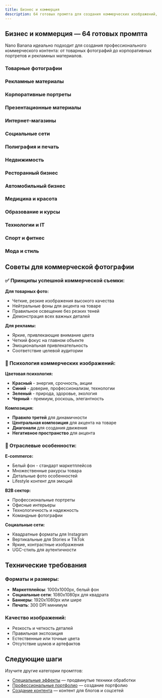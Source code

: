 ```yaml
---
title: Бизнес и коммерция
description: 64 готовых промпта для создания коммерческих изображений, товарных фото, рекламы и корпоративного контента
---
```



## Бизнес и коммерция — 64 готовых промпта

Nano Banana идеально подходит для создания профессионального коммерческого контента: от товарных фотографий до корпоративных портретов и рекламных материалов.

### Товарные фотографии

<PromptCard 
  prompt="Создай профессиональное товарное фото на белом фоне для маркетплейса"
  category="Товарные фото"
  description="Стандарт для Wildberries, Ozon, Amazon"
/>

<PromptCard 
  prompt="Добавь красивую упаковку и этикетку к товару"
  category="Товарные фото"
  description="Презентация товара в упаковке"
/>

<PromptCard 
  prompt="Создай композицию товара с дополнительными аксессуарами"
  category="Товарные фото"
  description="Демонстрация комплектации"
/>

<PromptCard 
  prompt="Сделай товар в интерьере для демонстрации использования"
  category="Товарные фото"
  description="Lifestyle фотография товара"
/>

<PromptCard 
  prompt="Добавь размерную линейку для демонстрации масштаба"
  category="Товарные фото"
  description="Показ реальных размеров"
/>

<PromptCard 
  prompt="Создай несколько ракурсов товара для полного обзора"
  category="Товарные фото"
  description="360-градусная презентация"
/>

<PromptCard 
  prompt="Добавь отражение товара на глянцевой поверхности"
  category="Товарные фото"
  description="Премиальная подача товара"
/>

### Рекламные материалы

<PromptCard 
  prompt="Создай рекламный баннер с товаром и акционной надписью"
  category="Реклама"
  description="Промо-материалы для соцсетей"
/>

<PromptCard 
  prompt="Добавь яркую рамку и призыв к действию"
  category="Реклама"
  description="Активизация внимания покупателей"
/>

<PromptCard 
  prompt="Создай коллаж из нескольких товаров для каталога"
  category="Реклама"
  description="Презентация товарной линейки"
/>

<PromptCard 
  prompt="Добавь фон с брендинговыми элементами компании"
  category="Реклама"
  description="Усиление узнаваемости бренда"
/>

<PromptCard 
  prompt="Создай сезонную рекламу с праздничными элементами"
  category="Реклама"
  description="Тематические промо-кампании"
/>

<PromptCard 
  prompt="Добавь скидочные стикеры и акционные бейджи"
  category="Реклама"
  description="Визуализация специальных предложений"
/>

### Корпоративные портреты

<PromptCard 
  prompt="Создай деловой портрет для сайта компании"
  category="Корпоративные портреты"
  description="Профессиональное представление сотрудников"
/>

<PromptCard 
  prompt="Добавь корпоративный фон с логотипом компании"
  category="Корпоративные портреты"
  description="Брендированные портреты"
/>

<PromptCard 
  prompt="Создай командное фото для презентации команды"
  category="Корпоративные портреты"
  description="Групповые корпоративные снимки"
/>

<PromptCard 
  prompt="Сделай портрет в офисном интерьере"
  category="Корпоративные портреты"
  description="Демонстрация рабочей среды"
/>

<PromptCard 
  prompt="Добавь деловые аксессуары: очки, часы, документы"
  category="Корпоративные портреты"
  description="Подчеркивание профессионализма"
/>

### Презентационные материалы

<PromptCard 
  prompt="Создай слайд для презентации с товаром и текстом"
  category="Презентации"
  description="Материалы для бизнес-презентаций"
/>

<PromptCard 
  prompt="Добавь инфографические элементы и диаграммы"
  category="Презентации"
  description="Визуализация данных и статистики"
/>

<PromptCard 
  prompt="Создай обложку для отчета или каталога"
  category="Презентации"
  description="Профессиональное оформление документов"
/>

<PromptCard 
  prompt="Добавь корпоративные цвета и стилистику"
  category="Презентации"
  description="Соответствие фирменному стилю"
/>

### Интернет-магазины

<PromptCard 
  prompt="Создай главное фото товара для карточки в каталоге"
  category="Интернет-магазины"
  description="Привлекательная презентация в каталоге"
/>

<PromptCard 
  prompt="Добавь детальные фото особенностей товара"
  category="Интернет-магазины"
  description="Демонстрация важных деталей"
/>

<PromptCard 
  prompt="Создай сравнение товара до и после использования"
  category="Интернет-магазины"
  description="Доказательство эффективности"
/>

<PromptCard 
  prompt="Добавь фото товара в руках человека для масштаба"
  category="Интернет-магазины"
  description="Демонстрация размера и эргономики"
/>

<PromptCard 
  prompt="Создай атмосферное фото товара в использовании"
  category="Интернет-магазины"
  description="Lifestyle контент для эмоциональной связи"
/>

### Социальные сети

<PromptCard 
  prompt="Создай квадратное фото товара для Instagram"
  category="Социальные сети"
  description="Адаптация под формат соцсетей"
/>

<PromptCard 
  prompt="Добавь трендовые элементы и хештеги"
  category="Социальные сети"
  description="Соответствие актуальным трендам"
/>

<PromptCard 
  prompt="Создай сторис с товаром для продвижения"
  category="Социальные сети"
  description="Контент для временных историй"
/>

<PromptCard 
  prompt="Добавь UGC-стиль для аутентичности"
  category="Социальные сети"
  description="Имитация пользовательского контента"
/>

<PromptCard 
  prompt="Создай карусель фотографий для поста"
  category="Социальные сети"
  description="Многокадровый контент"
/>

### Полиграфия и печать

<PromptCard 
  prompt="Подготовь изображение для печати на визитках"
  category="Полиграфия"
  description="Адаптация под малый формат"
/>

<PromptCard 
  prompt="Создай изображение для широкоформатного баннера"
  category="Полиграфия"
  description="Масштабирование для крупной печати"
/>

<PromptCard 
  prompt="Добавь технические метки для типографии"
  category="Полиграфия"
  description="Подготовка к профессиональной печати"
/>

<PromptCard 
  prompt="Создай обложку для брошюры или каталога"
  category="Полиграфия"
  description="Дизайн полиграфических изданий"
/>

### Недвижимость

<PromptCard 
  prompt="Улучши фото интерьера для продажи квартиры"
  category="Недвижимость"
  description="Презентация жилой недвижимости"
/>

<PromptCard 
  prompt="Добавь мебель в пустую комнату для визуализации"
  category="Недвижимость"
  description="Виртуальная меблировка"
/>

<PromptCard 
  prompt="Создай привлекательный вид из окна"
  category="Недвижимость"
  description="Улучшение видовых характеристик"
/>

<PromptCard 
  prompt="Убери лишние предметы для презентабельности"
  category="Недвижимость"
  description="Подготовка к съемке"
/>

<PromptCard 
  prompt="Добавь освещение для уютной атмосферы"
  category="Недвижимость"
  description="Создание домашнего уюта"
/>

### Ресторанный бизнес

<PromptCard 
  prompt="Создай аппетитное фото блюда для меню"
  category="Еда и рестораны"
  description="Фуд-фотография для меню"
/>

<PromptCard 
  prompt="Добавь красивую подачу и декор к блюду"
  category="Еда и рестораны"
  description="Улучшение презентации блюд"
/>

<PromptCard 
  prompt="Создай атмосферное фото интерьера ресторана"
  category="Еда и рестораны"
  description="Демонстрация атмосферы заведения"
/>

<PromptCard 
  prompt="Добавь фото процесса приготовления"
  category="Еда и рестораны"
  description="Показ кухонного мастерства"
/>

### Автомобильный бизнес

<PromptCard 
  prompt="Создай презентационное фото автомобиля"
  category="Автомобили"
  description="Продажа автомобилей"
/>

<PromptCard 
  prompt="Добавь красивый фон для демонстрации авто"
  category="Автомобили"
  description="Презентационная среда"
/>

<PromptCard 
  prompt="Убери дефекты кузова для лучшей презентации"
  category="Автомобили"
  description="Косметическое улучшение"
/>

<PromptCard 
  prompt="Создай фото салона автомобиля"
  category="Автомобили"
  description="Демонстрация интерьера"
/>

### Медицина и красота

<PromptCard 
  prompt="Создай фото до и после процедуры"
  category="Медицина и красота"
  description="Демонстрация эффективности процедур"
/>

<PromptCard 
  prompt="Добавь профессиональное медицинское оборудование"
  category="Медицина и красота"
  description="Подчеркивание профессионализма клиники"
/>

<PromptCard 
  prompt="Создай фото косметической продукции"
  category="Медицина и красота"
  description="Презентация beauty-товаров"
/>

<PromptCard 
  prompt="Добавь стерильную медицинскую атмосферу"
  category="Медицина и красота"
  description="Подчеркивание чистоты и безопасности"
/>

### Образование и курсы

<PromptCard 
  prompt="Создай обложку для онлайн-курса"
  category="Образование"
  description="Привлекательная подача образовательного контента"
/>

<PromptCard 
  prompt="Добавь образовательные элементы: книги, компьютер"
  category="Образование"
  description="Создание учебной атмосферы"
/>

<PromptCard 
  prompt="Создай фото преподавателя в учебной среде"
  category="Образование"
  description="Презентация экспертности"
/>

### Технологии и IT

<PromptCard 
  prompt="Создай презентационное фото IT-продукта"
  category="Технологии"
  description="Демонстрация технологических решений"
/>

<PromptCard 
  prompt="Добавь футуристические элементы к устройству"
  category="Технологии"
  description="Подчеркивание инновационности"
/>

<PromptCard 
  prompt="Создай схему или диаграмму работы системы"
  category="Технологии"
  description="Визуализация технических процессов"
/>

### Спорт и фитнес

<PromptCard 
  prompt="Создай мотивирующее фото спортивного оборудования"
  category="Спорт и фитнес"
  description="Продвижение спортивных товаров"
/>

<PromptCard 
  prompt="Добавь спортивную атмосферу и динамику"
  category="Спорт и фитнес"
  description="Передача энергии и движения"
/>

<PromptCard 
  prompt="Создай фото тренера в спортивной форме"
  category="Спорт и фитнес"
  description="Профессиональная презентация"
/>

### Мода и стиль

<PromptCard 
  prompt="Создай стильное фото одежды для каталога"
  category="Мода"
  description="Fashion-фотография для продаж"
/>

<PromptCard 
  prompt="Добавь модные аксессуары к образу"
  category="Мода"
  description="Комплектация стильного лука"
/>

<PromptCard 
  prompt="Создай атмосферное фото в стиле lifestyle"
  category="Мода"
  description="Демонстрация стиля жизни"
/>

## Советы для коммерческой фотографии

### ✅ Принципы успешной коммерческой съемки:

**Для товарных фото:**
- Четкие, резкие изображения высокого качества
- Нейтральные фоны для акцента на товаре
- Правильное освещение без резких теней
- Демонстрация всех важных деталей

**Для рекламы:**
- Яркие, привлекающие внимание цвета
- Четкий фокус на главном объекте
- Эмоциональная привлекательность
- Соответствие целевой аудитории

### 🎯 Психология коммерческих изображений:

**Цветовая психология:**
- **Красный** - энергия, срочность, акции
- **Синий** - доверие, профессионализм, технологии
- **Зеленый** - природа, здоровье, экология
- **Черный** - премиум, роскошь, элегантность

**Композиция:**
- **Правило третей** для динамичности
- **Центральная композиция** для акцента на товаре
- **Диагонали** для создания движения
- **Негативное пространство** для акцента

### 💼 Отраслевые особенности:

**E-commerce:**
- Белый фон - стандарт маркетплейсов
- Множественные ракурсы товара
- Детальные фото особенностей
- Lifestyle контент для эмоций

**B2B сектор:**
- Профессиональные портреты
- Офисные интерьеры
- Технологичность и надежность
- Командные фотографии

**Социальные сети:**
- Квадратные форматы для Instagram
- Вертикальные для Stories и TikTok
- Яркие, контрастные изображения
- UGC-стиль для аутентичности

## Технические требования

### Форматы и размеры:
- **Маркетплейсы**: 1000x1000px, белый фон
- **Социальные сети**: 1080x1080px для квадрата
- **Баннеры**: 1920x1080px или шире
- **Печать**: 300 DPI минимум

### Качество изображений:
- Резкость и четкость деталей
- Правильная экспозиция
- Естественные или точные цвета
- Отсутствие шумов и артефактов

## Следующие шаги

Изучите другие категории промптов:
- [Специальные эффекты](/prompts/effects/) — продвинутые техники обработки
- [Профессиональные портфолио](/prompts/portfolio/) — создание портфолио
- [Создание контента](/prompts/content/) — контент для блогов и соцсетей
